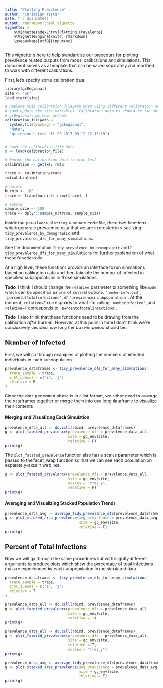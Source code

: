 ```yaml
---
title: "Plotting Prevalence"
author: "Christian Testa"
date: "`r Sys.Date()`"
output: rmarkdown::html_vignette
vignette: >
    %\VignetteIndexEntry{Plotting Prevalence}
    %\VignetteEngine{knitr::rmarkdown}
    \usepackage[utf8]{inputenc}
---
```


This vignette is here to help standardize our procedure for plotting
prevalence related outputs from model calibrations and simulations. This
document serves as a template that can be saved separately and modified to work
with different calibrations.

First, let's specify some calibration data.
```r
library(gcRegional)
site <- "SF"
load_start(site)

# Replace this calibration filepath when using different calibration outputs
# (and update the site variable). Calibration outputs should be the output of the
# gcRegional::my_mcmc method.
calibration_filepath <-
  system.file(package = "gcRegional",
  "data",
  "gc_regional_test_all_SF_2017-09-12 22:16:10")


# Load the calibration file data
x <- load(calibration_file)

# Rename the calibration data to mcmc_test
calibration <- get(x); rm(x)

trace <- calibration$trace
rm(calibration)

# burnin
burnin <- 100
trace <- trace[burnin+1:nrow(trace), ]

# sample
sample_size <- 100
trace <- dplyr::sample_n(trace, sample_size)

```

Inside the `prevalence_plotting.R` source code file, there two functions which
generate prevalence data that we are interested in visualizing:
`tidy_prevalence_by_demographic` and `tidy_prevalence_dfs_for_many_simulations`.

See the documentation `?tidy_prevalence_by_demographic` and
`?tidy_prevalence_dfs_for_many_simulations` for further explanation of what
these functions do.

At a high level, these functions provide an interface to run simulations based
on calibration data and then tabulate the number of infected in specified
subpopulations in those simulations.

**Todo:** I think I should change the `relative` parameter to something like
`mode` which can be specified as one of several options: `'numberinfected'`,
`'percentoftotalinfections'`, or `'prevalenceinsubpopulation'`. At the moment, 
`relative=F` corresponds to what I'm calling `'numberinfected'`, and 
`relative=T` corresponds to `'percentoftotalinfections'`. 

**Todo:** I also think that these functions need to be drawing from the 
calibration *after* burn-in. However, at this point in time I don't think
we've conclusively decided how long the burn-in period should be.

## Number of Infected

First, we will go through examples of plotting the numbers of infected 
individuals in each subpopulation. 

```r
prevalence_dataframes <- tidy_prevalence_dfs_for_many_simulations(
  trace_sample = trace,
  ijkl_subset = c('i', 'j'),
  relative = F
)
```

Since the data generated above is in a list format, we either need to 
average the dataframes together or merge them into one long dataframe
to visualize their contents. 

#### Merging and Visualizing Each Simulation
```r
prevalence_data_all <- do.call(rbind, prevalence_dataframes)
g <- plot_faceted_prevalence(prevalence_dfs = prevalence_data_all,
                             site = gc_env$site,
                             relative = F)
print(g)
```

The `plot_faceted_prevalence` function also has a scales parameter which
is passed to the facet_wrap function so that we can see each population
on separate y-axes if we'd like.
```r
g <- plot_faceted_prevalence(prevalence_dfs = prevalence_data_all,
                             site = gc_env$site,
                             scales = "free_y",
                             relative = F)
print(g)
```

#### Averaging and Visualizing Stacked Population Trends
```r
prevalence_data_avg <- average_tidy_prevalence_dfs(prevalence_dataframes)
g <- plot_stacked_area_prevalence(avg_prevalence = prevalence_data_avg,
                                  site = gc_env$site,
                                  relative = F)
print(g)
```

## Percent of Total Infections

Now we will go through the same procedures but with slightly different
arguments to produce plots which show the percentage of total infections
that are experienced by each subpopulation in the simulated data.

```r
prevalence_dataframes <- tidy_prevalence_dfs_for_many_simulations(
  trace_sample = trace,
  ijkl_subset = c('i', 'j'),
  relative = T
)

prevalence_data_all <- do.call(rbind, prevalence_dataframes)
g <- plot_faceted_prevalence(prevalence_dfs = prevalence_data_all,
                             site = gc_env$site,
                             relative = T)
print(g)

prevalence_data_all <- do.call(rbind, prevalence_dataframes)
g <- plot_faceted_prevalence(prevalence_dfs = prevalence_data_all,
                             site = gc_env$site,
                             relative = T,
                             scales = "free_y")
print(g)

prevalence_data_avg <- average_tidy_prevalence_dfs(prevalence_dataframes)
g <- plot_stacked_area_prevalence(avg_prevalence = prevalence_data_avg,
                                  site = gc_env$site,
                                  relative = T)
print(g)
```
